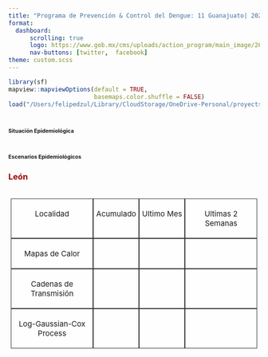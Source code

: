 ```yaml
---
title: "Programa de Prevención & Control del Dengue: 11 Guanajuato| 2024"
format: 
  dashboard:
      scrolling: true
      logo: https://www.gob.mx/cms/uploads/action_program/main_image/26942/post_post_portadavectores.gif
      nav-buttons: [twitter,  facebook]
theme: custom.scss
---
```


```r
library(sf)
mapview::mapviewOptions(default = TRUE,
                        basemaps.color.shuffle = FALSE)
load("/Users/felipedzul/Library/CloudStorage/OneDrive-Personal/proyects/geocoding_mex/2024/8.RData/denmex_2024.RData")
```


# [**Situación Epidemiológica**]{style="font-size:8pt"}

# [**Escenarios Epidemiológicos**]{style="font-size:8pt"}

::: panel-tabset

### [**León**]{style="color:#990000"}

<html>
<head>
```{=html}
<style>
.grid-container {
  display: grid;
  grid-template-columns: auto auto auto auto;
  padding: 5px;
}

.grid-item {
  background-color: rgba(255, 255, 255, 0.8);
  border: 1px solid rgba(0, 0, 0, 0.8);
  padding: 5px;
  font-size: 15px;
  text-align-last: center;
  text-align: center;
}
</style>
```
</head>
<body>
<h1>
</h1>
<p>
</p>

::: grid-container

::: grid-item
Localidad 
:::

::: grid-item
Acumulado
:::

::: grid-item
Ultimo Mes
:::

::: grid-item
Ultimas 2 Semanas
:::

::: grid-item
Mapas de Calor
:::

::: grid-item

:::

::: grid-item


:::

::: grid-item


:::

::: grid-item
Cadenas de Transmisión
:::


::: grid-item


:::

::: grid-item


:::

::: grid-item


:::

::: grid-item
Log-Gaussian-Cox Process
:::


::: grid-item

:::


::: grid-item

:::


::: grid-item

:::



:::

</body>
</html>

:::
